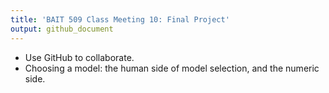 ```yaml
---
title: 'BAIT 509 Class Meeting 10: Final Project'
output: github_document
---
```


- Use GitHub to collaborate. 
- Choosing a model: the human side of model selection, and the numeric side. 
